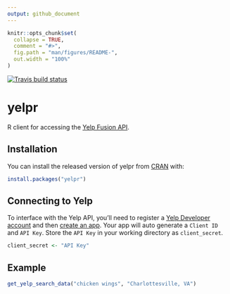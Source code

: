 ```yaml
---
output: github_document
---
```


<!-- README.md is generated from README.Rmd. Please edit that file -->

```r
knitr::opts_chunk$set(
  collapse = TRUE,
  comment = "#>",
  fig.path = "man/figures/README-",
  out.width = "100%"
)
```

[![Travis build status](https://travis-ci.org/SamanthaToet/yelpr.svg?branch=master)](https://travis-ci.org/SamanthaToet/yelpr)

# yelpr

R client for accessing the [Yelp Fusion API](https://www.yelp.com/developers/documentation/v3). 

## Installation

You can install the released version of yelpr from [CRAN](https://CRAN.R-project.org) with:

``` r
install.packages("yelpr")
```

## Connecting to Yelp

To interface with the Yelp API, you'll need to register a [Yelp Developer account](https://www.yelp.com/developers) and then [create an app](https://www.yelp.com/developers/v3/manage_app). Your app will auto generate a `Client ID` and `API Key`. Store the `API Key` in your working directory as `client_secret`.

```r
client_secret <- "API Key"
```

## Example

``` r
get_yelp_search_data("chicken wings", "Charlottesville, VA")
```

